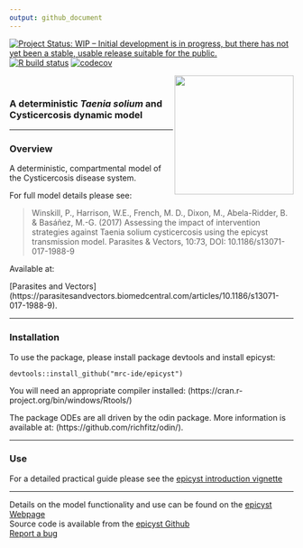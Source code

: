 ```yaml
---
output: github_document
---
```


<!-- badges: start -->
[![Project Status: WIP – Initial development is in progress, but there has not yet been a stable, usable release suitable for the public.](https://www.repostatus.org/badges/latest/wip.svg)](https://www.repostatus.org/#wip)
[![R build status](https://github.com/mrc-ide/epicyst/workflows/R-CMD-check/badge.svg)](https://github.com/mrc-ide/epicyst/actions)
[![codecov](https://codecov.io/gh/mrc-ide/epicyst/branch/master/graph/badge.svg)](https://codecov.io/gh/mrc-ide/epicyst)
<!-- badges: end -->

<img src='man/figures/logo.png' align="right" height="211" />  


<br />


### A deterministic *Taenia solium* and Cysticercosis dynamic model


-----
  
### Overview
A deterministic, compartmental model of the Cysticercosis disease system.

For full model details please see:

> Winskill, P., Harrison, W.E., French, M. D., Dixon, M., Abela-Ridder, B. & Basáñez, M.-G. (2017) Assessing the impact of intervention strategies against Taenia solium cysticercosis using the epicyst transmission model. Parasites & Vectors, 10:73, DOI: 10.1186/s13071-017-1988-9

Available at:

[Parasites and Vectors] (https://parasitesandvectors.biomedcentral.com/articles/10.1186/s13071-017-1988-9).
    
-----
  
### Installation
To use the package, please install package devtools and install epicyst:

`devtools::install_github("mrc-ide/epicyst")`

You will need an appropriate compiler installed:
(https://cran.r-project.org/bin/windows/Rtools/)

The package ODEs are all driven by the odin package. More information is available at:
(https://github.com/richfitz/odin/).
    
-----

### Use

For a detailed practical guide please see the [epicyst introduction vignette](https://mrc-ide.github.io/epicyst/articles)
  
----
  
Details on the model functionality and use can be found on the [epicyst Webpage](https://mrc-ide.github.io/epicyst/)  
Source code is available from the [epicyst Github](https://github.com/mrc-ide/epicyst/)  
[Report a bug](https://github.com/mrc-ide/epicyst/issues)

